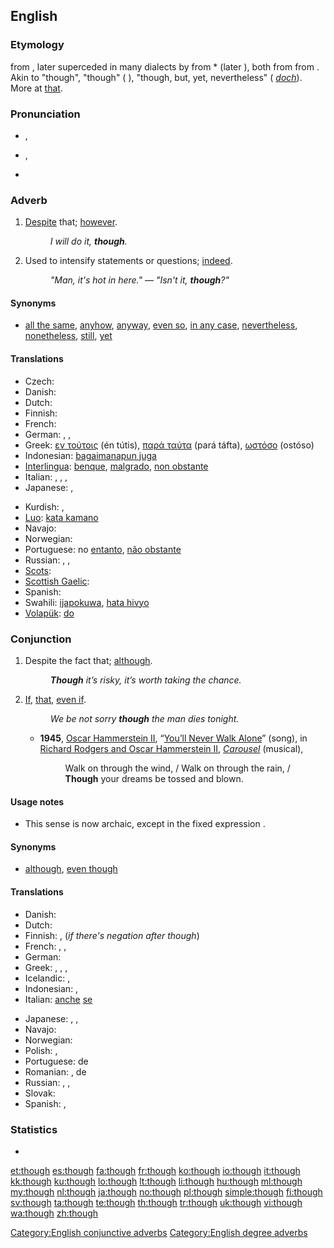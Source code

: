 ==English==

===Etymology===
{{etyl|enm}} {{term|thagh|thagh, thaugh||lang=enm}} from {{etyl|ang|en}} {{term|þeah|þēah|lang=ang}}, later superceded in many dialects by {{etyl|enm}} {{term|though|thogh, though||lang=enm}} from {{etyl|non}} *{{term||þóh}} (later {{term|þó}}), both from {{proto|Germanic|þauh|though}} from {{proto|Indo-European|to-||lang=en}}. Akin to {{etyl|ofs|-}} {{term|þah|þāh||lang=ofs}} "though", {{etyl|osx|-}} {{term|þoh|þōh||lang=osx}} "though" ({{nl}} {{term|doch|doch||lang=nl}}), {{etyl|goh|-}} {{term|doh|dōh||lang=goh}} "though, but, yet, nevertheless" ({{de}} ''[[doch#German|doch]]''). More at [[that]].

===Pronunciation===
* {{a|UK}} {{IPA|/ðəʊ/}}, {{SAMPA|/D@U/}}
* {{a|US}} {{IPA|/ðoʊ/}}, {{SAMPA|/DoU/}}
* {{audio|en-us-though.ogg|Audio (US)}}
*: {{rhymes|əʊ}}

===Adverb===
{{en-adv|-}}

# {{context|conjunctive}} [[despite|Despite]] that; [[however]].
#: ''I will do it, '''though'''.''
# {{context|degree}} Used to intensify statements or questions; [[indeed]].
#: ''"Man, it's hot in here." — "Isn't it, '''though'''?"''

====Synonyms====
* {{sense|despite that}} [[all the same]], [[anyhow]], [[anyway]], [[even so]], [[in any case]], [[nevertheless]], [[nonetheless]], [[still]], [[yet]]

====Translations====
{{trans-top|however}}
* Czech: {{t+|cs|nicméně}}
* Danish: {{t|da|dog}}
* Dutch: {{t+|nl|echter}}
* Finnish: {{t+|fi|kuitenkin}}
* French: {{t+|fr|néanmoins}}
* German: {{t|de|trotzdem}}, {{t|de|doch}}, {{t|de|allerdings}}
* Greek: [[εν τούτοις]] (én tútis), [[παρά ταύτα]] (pará táfta), [[ωστόσο]] (ostóso)
* Indonesian: [[bagaimanapun juga]]
* [[Interlingua]]: [[benque]], [[malgrado]], [[non obstante]]
* Italian: {{t+|it|comunque}}, {{t+|it|nonostante}}, {{t-|it|in ogni caso}}, {{t-|it|ad ogni modo}}
* Japanese: {{t|ja|にもかかわらず|tr=nimokakawarazu}}, {{t-|ja|それでも|tr=soredemo}}
{{trans-mid}}
* Kurdish: {{t|ku|dîsa jî|sc=ku-Arab}}, {{t|ku|her wiha|sc=ku-Arab}}
* [[Luo]]: [[kata kamano]]
* Navajo: {{tø|nv|ndi}}
* Norwegian: {{t+|no|dog}}
* Portuguese: no [[entanto]], [[não obstante]]
* Russian: {{t+|ru|тем не менее}}, {{t+|ru|однако}}, {{t+|ru|всё-таки}}
* [[Scots]]: {{tø|sco|tho|xs=Scots}}
* [[Scottish Gaelic]]: {{t-|gd|ge-tà|xs=Scottish Gaelic}}
* Spanish: {{t-|es|no obstante}}
* Swahili: [[ijapokuwa]], [[hata hivyo]]
* [[Volapük]]: [[do#Volapük|do]]
{{trans-bottom}}

===Conjunction===
{{en-con}}

# Despite the fact that; [[although]].
#: '''''Though''' it’s risky, it’s worth taking the chance.''
# {{archaic}} [[if|If]], [[that]], [[even if]].
#: ''We be not sorry '''though''' the man dies tonight.''
#* '''1945''', [[w:Oscar Hammerstein II|Oscar Hammerstein II]], “[[w:You'll Never Walk Alone (song)|You’ll Never Walk Alone]]” (song), in [[w:Rodgers and Hammerstein|Richard Rodgers and Oscar Hammerstein II]], ''[[w:Carousel (musical)|Carousel]]'' (musical),
#*: Walk on through the wind, / Walk on through the rain, / '''Though''' your dreams be tossed and blown.

====Usage notes====
* {{sense|if}} This sense is now archaic, except in the fixed expression {{term|as though}}.

====Synonyms====
* {{sense|although}} [[although]], [[even though]]

====Translations====
{{trans-top|although}}
* Danish: {{t+|da|dog}}
* Dutch: {{t+|nl|hoewel}}
* Finnish: {{t+|fi|vaikka}}, (''if there's negation after though'') {{t|fi|vaikkakaan}}
* French: {{t+|fr|malgré}}, {{t+|fr|bien que}}, {{t+|fr|cependant}}
* German: {{t+|de|obwohl}}
* Greek: {{t|el|έστω και αν|tr=ésto ké án}}, {{t+|el|αν και|tr=án ké}}, {{t|el|μολονότι|tr=mólonóti}}, {{t|el|καίτοι|tr=kéti}}
* Icelandic: {{t+|is|þó}}, {{t|is|þótt}}
* Indonesian: {{t-|id|walau|xs=Indonesian}}, {{t|id|meski|xs=Indonesian}}
* Italian: [[anche]] [[se]]
{{trans-mid}}
* Japanese: {{t-|ja|だが|tr=daga}}, {{t|ja|だけれども|tr=dakeredomo}}, {{t|ja|だけど|tr=dakeredo}}{{qualifier|colloquial}}
* Navajo: {{tø|nv|ndi}}
* Norwegian: {{t|no|selv om}}
* Polish: {{t|pl|choć}}, {{t+|pl|chociaż}}
* Portuguese: {{t|pt|apesar}} de
* Romanian: {{t-|ro|desi}}, de {{t+|ro|parca}}
* Russian: {{t+|ru|хотя}}, {{t|ru|хоть и}}, {{t|ru|несмотря на то, что}}
* Slovak: {{t|sk|hoci}}
* Spanish: {{t-|es|sin embargo}}, {{t-|es|a pesar de}}
{{trans-bottom}}

===Statistics===
* {{rank|also|away|against|148|though|get|eyes|hand}}

[[Category:English conjunctive adverbs]]
[[Category:English degree adverbs]]

[[et:though]]
[[es:though]]
[[fa:though]]
[[fr:though]]
[[ko:though]]
[[io:though]]
[[it:though]]
[[kk:though]]
[[ku:though]]
[[lo:though]]
[[lt:though]]
[[li:though]]
[[hu:though]]
[[ml:though]]
[[my:though]]
[[nl:though]]
[[ja:though]]
[[no:though]]
[[pl:though]]
[[simple:though]]
[[fi:though]]
[[sv:though]]
[[ta:though]]
[[te:though]]
[[th:though]]
[[tr:though]]
[[uk:though]]
[[vi:though]]
[[wa:though]]
[[zh:though]]